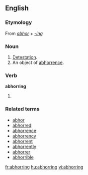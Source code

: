 ==English==

===Etymology===
From ''[[abhor]]'' + ''[[-ing]]''

===Noun===
{{en-noun}}
# [[detestation|Detestation]].
# An object of [[abhorrence]].

===Verb===
'''abhorring'''
# {{present participle of|[[abhor]]}}

===Related terms===
*[[abhor]]
*[[abhorred]]
*[[abhorrence]]
*[[abhorrency]]
*[[abhorrent]]
*[[abhorrently]]
*[[abhorrer]]
*[[abhorrible]]

[[fr:abhorring]]
[[hu:abhorring]]
[[vi:abhorring]]